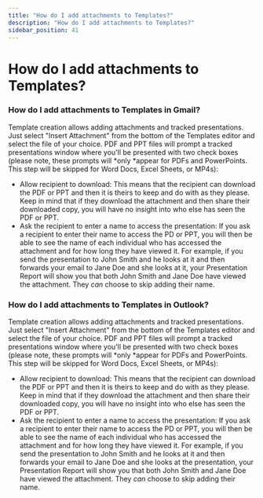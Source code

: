 ```yaml
---
title: "How do I add attachments to Templates?"
description: "How do I add attachments to Templates?"
sidebar_position: 41
---
```


# How do I add attachments to Templates?

### How do I add attachments to Templates in Gmail?
Template creation allows adding attachments and tracked presentations. Just select "Insert Attachment" from the bottom of the Templates editor and select the file of your choice.
PDF and PPT files will prompt a tracked presentations window where you'll be presented with two check boxes (please note, these prompts will *only *appear for PDFs and PowerPoints. This step will be skipped for Word Docs, Excel Sheets, or MP4s):
- Allow recipient to download: This means that the recipient can download the PDF or PPT and then it is theirs to keep and do with as they please. Keep in mind that if they download the attachment and then share their downloaded copy, you will have no insight into who else has seen the PDF or PPT.
- Ask the recipient to enter a name to access the presentation: If you ask a recipient to enter their name to access the PD or PPT, you will then be able to see the name of each individual who has accessed the attachment and for how long they have viewed it. For example, if you send the presentation to John Smith and he looks at it and then forwards your email to Jane Doe and she looks at it, your Presentation Report will show you that both John Smith and Jane Doe have viewed the attachment. They *can* choose to skip adding their name.
### How do I add attachments to Templates in Outlook?
Template creation allows adding attachments and tracked presentations. Just select "Insert Attachment" from the bottom of the Templates editor and select the file of your choice.
PDF and PPT files will prompt a tracked presentations window where you'll be presented with two check boxes (please note, these prompts will *only *appear for PDFs and PowerPoints. This step will be skipped for Word Docs, Excel Sheets, or MP4s):
- Allow recipient to download: This means that the recipient can download the PDF or PPT and then it is theirs to keep and do with as they please. Keep in mind that if they download the attachment and then share their downloaded copy, you will have no insight into who else has seen the PDF or PPT.
- Ask the recipient to enter a name to access the presentation: If you ask a recipient to enter their name to access the PD or PPT, you will then be able to see the name of each individual who has accessed the attachment and for how long they have viewed it. For example, if you send the presentation to John Smith and he looks at it and then forwards your email to Jane Doe and she looks at the presentation, your Presentation Report will show you that both John Smith and Jane Doe have viewed the attachment. They *can* choose to skip adding their name.